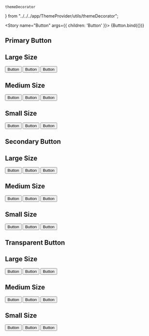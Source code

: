     themeDecorator
} from "../../../app/ThemeProvider/utils/themeDecorator";

<Meta
  title='UI/Button'
  component={Button}
  decorators={[themeDecorator]}
/>

<Story
  name="Button"
  args={{
    children: 'Button'
  }}>
  {Button.bind({})}
</Story>

## Primary Button

<Canvas>
  <Story name='Primary Button'>
    <Container>
      <h2>Large Size</h2>
      <Container isFlex={true} gap={20}>
        <Button size='lg' variant='primary' type='secondary'>Button</Button>
        <Button size='lg' variant='primary' type='warning'>Button</Button>
        <Button size='lg' variant='primary' type='error'>Button</Button>
      </Container>
    </Container>
    <div>
      <h2>Medium Size</h2>
      <Container isFlex={true} gap={20}>
        <Button size='md' variant='primary' type='secondary'>Button</Button>
        <Button size='md' variant='primary' type='warning'>Button</Button>
        <Button size='md' variant='primary' type='error'>Button</Button>
      </Container>
    </div>
    <div>
      <h2>Small Size</h2>
      <Container isFlex={true} gap={20}>
        <Button size='sm' variant='primary' type='secondary'>Button</Button>
        <Button size='sm' variant='primary' type='warning'>Button</Button>
        <Button size='sm' variant='primary' type='error'>Button</Button>
      </Container>
    </div>
  </Story>
</Canvas>

## Secondary Button

<Canvas>
  <Story name='Secondary Button'>
    <Container>
      <h2>Large Size</h2>
      <Container isFlex={true} gap={20}>
        <Button size='lg' variant='secondary' type='secondary'>Button</Button>
        <Button size='lg' variant='secondary' type='warning'>Button</Button>
        <Button size='lg' variant='secondary' type='error'>Button</Button>
      </Container>
    </Container>
    <Container>
      <h2>Medium Size</h2>
      <Container isFlex={true} gap={20}>
        <Button size='md' variant='secondary' type='secondary'>Button</Button>
        <Button size='md' variant='secondary' type='warning'>Button</Button>
        <Button size='md' variant='secondary' type='error'>Button</Button>
      </Container>
    </Container>
    <Container>
      <h2>Small Size</h2>
      <Container isFlex={true} gap={20}>
        <Button size='sm' variant='secondary' type='secondary'>Button</Button>
        <Button size='sm' variant='secondary' type='warning'>Button</Button>
        <Button size='sm' variant='secondary' type='error'>Button</Button>
      </Container>
    </Container>
  </Story>
</Canvas>

## Transparent Button

<Canvas>
  <Story name='Transparent Button'>
    <Container>
      <h2>Large Size</h2>
      <Container isFlex={true} gap={20}>
        <Button size='lg' variant='transparent' type='secondary'>Button</Button>
        <Button size='lg' variant='transparent' type='warning'>Button</Button>
        <Button size='lg' variant='transparent' type='error'>Button</Button>
      </Container>
    </Container>
    <Container>
      <h2>Medium Size</h2>
      <Container isFlex={true} gap={20}>
        <Button size='md' variant='transparent' type='secondary'>Button</Button>
        <Button size='md' variant='transparent' type='warning'>Button</Button>
        <Button size='md' variant='transparent' type='error'>Button</Button>
      </Container>
    </Container>
    <Container>
      <h2>Small Size</h2>
      <Container isFlex={true} gap={20}>
        <Button size='sm' variant='transparent' type='secondary'>Button</Button>
        <Button size='sm' variant='transparent' type='warning'>Button</Button>
        <Button size='sm' variant='transparent' type='error'>Button</Button>
      </Container>
    </Container>
  </Story>
</Canvas>
